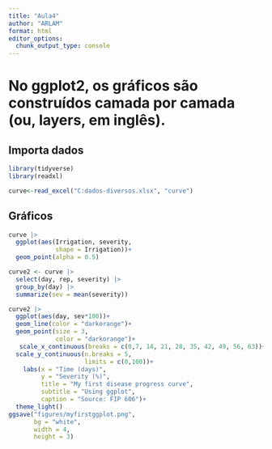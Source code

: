 ```yaml
---
title: "Aula4"
author: "ARLAM"
format: html
editor_options: 
  chunk_output_type: console
---
```


# No ggplot2, os gráficos são construídos camada por camada (ou, layers, em inglês).

## Importa dados

```r
library(tidyverse)
library(readxl)

curve<-read_excel("C:dados-diversos.xlsx", "curve")
```

## Gráficos

```r
curve |> 
  ggplot(aes(Irrigation, severity,
             shape = Irrigation))+
  geom_point(alpha = 0.5)

```

```r
curve2 <- curve |> 
  select(day, rep, severity) |> 
  group_by(day) |> 
  summarize(sev = mean(severity))
```

```r
curve2 |> 
  ggplot(aes(day, sev*100))+
  geom_line(color = "darkorange")+
  geom_point(size = 3,
             color = "darkorange")+
   scale_x_continuous(breaks = c(0,7, 14, 21, 28, 35, 42, 49, 56, 63))+
  scale_y_continuous(n.breaks = 5,
                     limits = c(0,100))+
    labs(x = "Time (days)",
         y = "Severity (%)",
         title = "My first disease progress curve",
         subtitle = "Using ggplot",
         caption = "Source: FIP 606")+
  theme_light()
ggsave("figures/myfirstggplot.png", 
       bg = "white",
       width = 4,
       height = 3)

```
